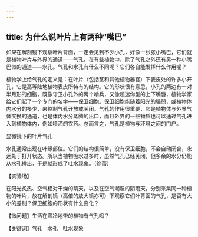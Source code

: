 ```yaml
---
---
---
```

title: 为什么说叶片上有两种“嘴巴”
---




如果在解剖镜下观察叶片背面，一定会见到不少小孔，好像一张张小嘴巴，它们就是植物叶片与外界的通道——气孔。在有些植物中，除了气孔之外还有另一种小嘴巴似的通道——水孔。气孔和水孔有什么不同呢？它们各自能发挥什么作用呢？

植物学上给气孔的定义是：在叶片（包括茎和其他植物器官）下表皮处的许多小开孔，它是高等陆地植物表皮所特有的结构。它的形状很有意思，小孔的两边有一对半月形的细胞，既像守卫小孔外的两个哨兵，又像超迷你型的上下嘴唇，植物学家给它们起了一个专门的名字——保卫细胞。保卫细胞能随着阳光的强弱，或植物体内水分的多少，来控制气孔开放或关闭。气孔的作用很重要，它是植物体与外界气体交换的通道，也是体内水分蒸腾的出口，而且外界的一些物质也可以通过气孔进入到植物体内，例如喷洒的农药。总而言之，气孔是植物与环境之间的门户。



显微镜下的叶片气孔



水孔通常出现在叶缘部位。它们的结构很简单，没有保卫细胞，不会自动闭合，永远处于打开状态。所以当植物吸水过多时，虽然气孔已经关闭，但多余的水分仍能从水孔排出，于是就形成了吐水现象。（徐蕾）





【实验场】

在阳光炙热、空气相对干燥的晴天，以及在空气潮湿的阴雨天，分别采集同一种植物的叶片，放在解剖镜（高倍的放大镜亦可）下观察它们叶背面的气孔，是否有大小的差别？保卫细胞的形状有什么变化？

【微问题】生活在寒冷地带的植物有气孔吗？

【关键词】气孔　水孔　吐水现象